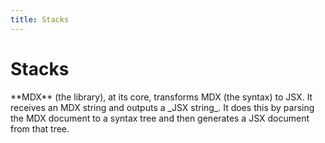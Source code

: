 ```yaml
---
title: Stacks
---
```



# Stacks

<Callout emoji="✅">
  **MDX** (the library), at its core, transforms MDX (the syntax) to JSX.
  It receives an MDX string and outputs a _JSX string_. It does this by parsing
  the MDX document to a syntax tree and then generates a JSX document from that tree. 
</Callout>
